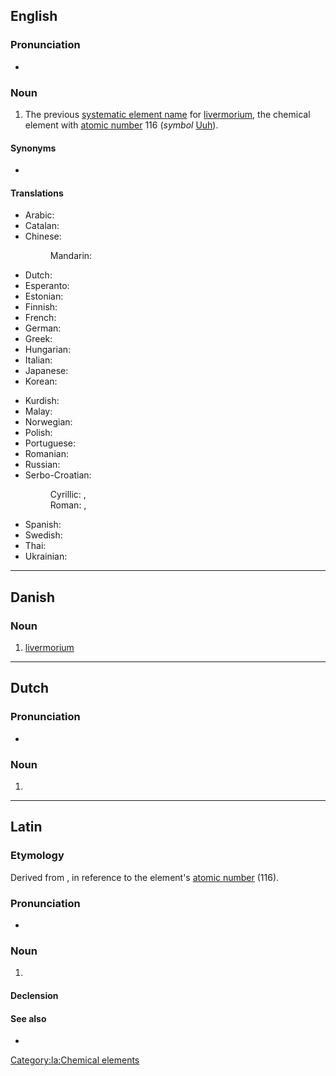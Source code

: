 {{also|Ununhexium}}
==English==
{{elements|Uuh|moscovium|Mc|tennessine|Ts}}

===Pronunciation===
* {{audio|En-ununhexium.oga|Audio|lang=en}}

===Noun===
{{en-noun|-}}
{{wikipedia}}

# {{lb|en|dated}} The previous [[systematic element name]] for [[livermorium]], the chemical element with [[atomic number]] 116 (''symbol'' [[Uuh]]).

====Synonyms====
* {{l|en|eka-polonium}}

====Translations====
{{trans-top|element with atomic number 116}}
* Arabic: {{t|ar|أُنُون هِيكْسِيُوم|tr=ʾunun hiksiyum|m}}
* Catalan: {{t+|ca|ununhexi|m}}
* Chinese:
*: Mandarin: {{t+|cmn|𫟷|tr=lì|sc=Hani}}
* Dutch: {{t+|nl|ununhexium|n}}
* Esperanto: {{t|eo|ununheksio}}
* Estonian: {{t|et|ununheksium}}
* Finnish: {{t+|fi|ununheksium}}
* French: {{t+|fr|ununhexium|m}}
* German: {{t+|de|Ununhexium|n}}
* Greek: {{t|el|ουνουνέξιο|n}}
* Hungarian: {{t+|hu|ununhexium}}
* Italian: {{t+|it|ununhexio|m}}
* Japanese: {{t|ja|ウンウンヘキシウム|tr=ununhekishiumu}}
* Korean: {{t|ko|우눈헥슘}}
{{trans-mid}}
* Kurdish: {{t+|ku|ûnûnheksiyûm}}
* Malay: {{t|ms|ununheksium}}
* Norwegian: {{t|no|ununhexium}}
* Polish: {{t+|pl|ununhexium|m}}
* Portuguese: {{t|pt|ununhéxio|m}}
* Romanian: {{t+|ro|ununhexiu|n}}
* Russian: {{t+|ru|унунге́ксий|m}}
* Serbo-Croatian:
*: Cyrillic: {{t|sh|унунхексиј|m|sc=Cyrl}}, {{t|sh|унунхексијум|m|sc=Cyrl}}
*: Roman: {{t|sh|ununheksij|m}}, {{t|sh|ununheksijum|m}}
* Spanish: {{t+|es|ununhexio|m}}
* Swedish: {{t+|sv|ununhexium}}
* Thai: {{t|th|อูนอูนเฮกเซียม|tr=ūnūnhēgàsiam}}
* Ukrainian: {{t|uk|унунгексій|m|tr=ununhéksij}}
{{trans-bottom}}

----

==Danish==

===Noun===
{{da-noun}}

# [[livermorium]]

----

==Dutch==
{{wikipedia|lang=nl}}
{{elements|Uuh|ununpentium|Uup|ununseptium|Uus|lang=nl}}

===Pronunciation===
* {{audio|Nl-ununhexium.ogg|Audio|lang=nl}}

===Noun===
{{nl-noun|n|-|-}}

# {{l|en|ununhexium}}

----

==Latin==

===Etymology===
Derived from {{suffix|la|[[ūnus|ūn(us)]] (“''one''”) + ''[[ūnus|ūn(us)]]'' + ''[[hexa-|hex(a)-]]'' (“six”)|ium|pos2=chemical element suffix}}, in reference to the element's [[atomic number]] (116).

===Pronunciation===
* {{la-IPA|ūnūnhexium|eccl=yes}}

===Noun===
{{la-noun|ūnūnhexium<2.-ium>}}

# {{lb|la|New Latin}} {{l|en|ununhexium}}

====Declension====
{{la-ndecl|ūnūnhexium<2.-ium>}}

====See also====
* {{l|la|livermorium}}

[[Category:la:Chemical elements]]